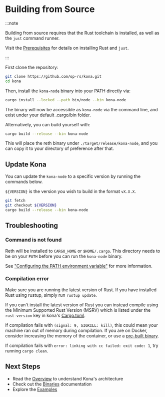 # Building from Source

:::note

Building from source requires that the Rust toolchain is installed, as well as the `just` command runner.

Visit the [Prerequisites](/node/install/overview) for details on installing Rust and `just`.

:::

First clone the repository:

```bash
git clone https://github.com/op-rs/kona.git
cd kona
```

Then, install the `kona-node` binary into your PATH directly via:

```bash
cargo install --locked --path bin/node --bin kona-node
```

The binary will now be accessible as `kona-node` via the command line,
and exist under your default .cargo/bin folder.

Alternatively, you can build yourself with:

```bash
cargo build --release --bin kona-node
```

This will place the reth binary under `./target/release/kona-node`, and
you can copy it to your directory of preference after that.

## Update Kona

You can update the `kona-node` to a specific version by running the
commands below.

`${VERSION}` is the version you wish to build in the format `vX.X.X`.

```bash
git fetch
git checkout ${VERSION}
cargo build --release --bin kona-node
```

## Troubleshooting

### Command is not found

Reth will be installed to `CARGO_HOME` or `$HOME/.cargo`.
This directory needs to be on your `PATH` before you can run the
`kona-node` binary.

See ["Configuring the PATH environment variable"][path] for more information.

[path]: https://www.rust-lang.org/tools/install

### Compilation error

Make sure you are running the latest version of Rust.
If you have installed Rust using rustup, simply run `rustup update`.

If you can't install the latest version of Rust you can instead compile
using the Minimum Supported Rust Version (MSRV) which is listed under
the `rust-version` key in kona's [Cargo.toml](https://github.com/op-rs/kona/blob/main/Cargo.toml).

If compilation fails with `(signal: 9, SIGKILL: kill)`, this could mean
your machine ran out of memory during compilation. If you are on Docker,
consider increasing the memory of the container, or use a [pre-built
binary](/node/install/binaries).

If compilation fails with `error: linking with cc failed: exit code: 1`,
try running `cargo clean`.


## Next Steps

- Read the [Overview](/overview) to understand Kona's architecture
- Check out the [Binaries](/binaries/client) documentation
- Explore the [Examples](/development/examples)
